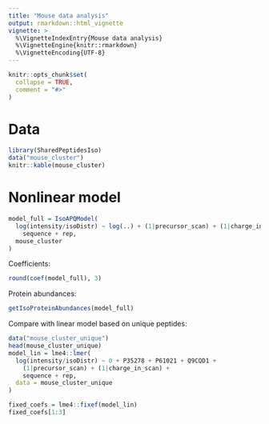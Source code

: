 ```yaml
---
title: "Mouse data analysis"
output: rmarkdown::html_vignette
vignette: >
  %\VignetteIndexEntry{Mouse data analysis}
  %\VignetteEngine{knitr::rmarkdown}
  %\VignetteEncoding{UTF-8}
---
```


```r
knitr::opts_chunk$set(
  collapse = TRUE,
  comment = "#>"
)
```

# Data

```r
library(SharedPeptidesIso)
data("mouse_cluster")
knitr::kable(mouse_cluster)
```

# Nonlinear model

```r
model_full = IsoAPQModel(
  log(intensity/isoDistr) ~ log(..) + (1|precursor_scan) + (1|charge_in_scan) +
    sequence + rep,
  mouse_cluster
)
```

Coefficients:

```r
round(coef(model_full), 3)
```

Protein abundances:

```r
getIsoProteinAbundances(model_full)
```

Compare with linear model based on unique peptides:


```r
data("mouse_cluster_unique")
head(mouse_cluster_unique)
model_lin = lme4::lmer(
  log(intensity/isoDistr) ~ 0 + P35278 + P61021 + Q9CQD1 +
    (1|precursor_scan) + (1|charge_in_scan) +
    sequence + rep,
  data = mouse_cluster_unique
)
```

```r
fixed_coefs = lme4::fixef(model_lin)
fixed_coefs[1:3]
```
